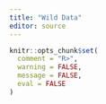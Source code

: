 ```yaml
---
title: "Wild Data"
editor: source
---
```


```r
knitr::opts_chunk$set(
  comment = "R>", 
  warning = FALSE, 
  message = FALSE,
  eval = FALSE
)
```